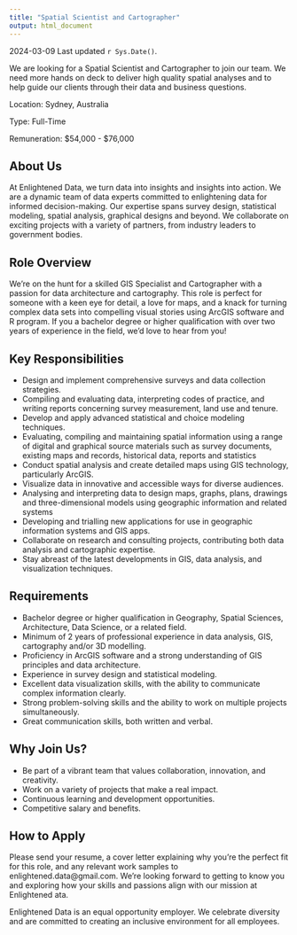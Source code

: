 ```yaml
---
title: "Spatial Scientist and Cartographer"
output: html_document
---
```

2024-03-09 Last updated `r Sys.Date()`.

We are looking for a Spatial Scientist and Cartographer to join our team. We need more hands on deck to deliver high quality spatial analyses and to help guide our clients through their data and business questions.

Location: Sydney, Australia

Type: Full-Time

Remuneration: \$54,000 - \$76,000

## About Us

At Enlightened Data, we turn data into insights and insights into action. We are a dynamic team of data experts committed to enlightening data for informed decision-making. Our expertise spans survey design, statistical modeling, spatial analysis, graphical designs and beyond. We collaborate on exciting projects with a variety of partners, from industry leaders to government bodies.


## Role Overview
We're on the hunt for a skilled GIS Specialist and Cartographer with a passion for data architecture and cartography. This role is perfect for someone with a keen eye for detail, a love for maps, and a knack for turning complex data sets into compelling visual stories using ArcGIS software and R program. If you a bachelor degree or higher qualification with over two years of experience in the field, we'd love to hear from you!


## Key Responsibilities

- Design and implement comprehensive surveys and data collection strategies.
- Compiling and evaluating data, interpreting codes of practice, and writing reports concerning survey measurement, land use and tenure.
- Develop and apply advanced statistical and choice modeling techniques.
- Evaluating, compiling and maintaining spatial information using a range of digital and graphical source materials such as survey documents, existing maps and records, historical data, reports and statistics
- Conduct spatial analysis and create detailed maps using GIS technology, particularly ArcGIS.
- Visualize data in innovative and accessible ways for diverse audiences.
- Analysing and interpreting data to design maps, graphs, plans, drawings and three-dimensional models using geographic information and related systems
- Developing and trialling new applications for use in geographic information systems and GIS apps. 
- Collaborate on research and consulting projects, contributing both data analysis and cartographic expertise.
- Stay abreast of the latest developments in GIS, data analysis, and visualization techniques.


## Requirements

- Bachelor degree or higher qualification in Geography, Spatial Sciences, Architecture, Data Science, or a related field.
- Minimum of 2 years of professional experience in data analysis, GIS, cartography and/or 3D modelling.
- Proficiency in ArcGIS software and a strong understanding of GIS principles and data architecture.
- Experience in survey design and statistical modeling.
- Excellent data visualization skills, with the ability to communicate complex information clearly.
- Strong problem-solving skills and the ability to work on multiple projects simultaneously.
- Great communication skills, both written and verbal.


## Why Join Us?

- Be part of a vibrant team that values collaboration, innovation, and creativity.
- Work on a variety of projects that make a real impact.
- Continuous learning and development opportunities.
- Competitive salary and benefits.

## How to Apply

Please send your resume, a cover letter explaining why you're the perfect fit for this role, and any relevant work samples to enlightened.data@gmail.com. We're looking forward to getting to know you and exploring how your skills and passions align with our mission at Enlightened ata.

Enlightened Data is an equal opportunity employer. We celebrate diversity and are committed to creating an inclusive environment for all employees.
